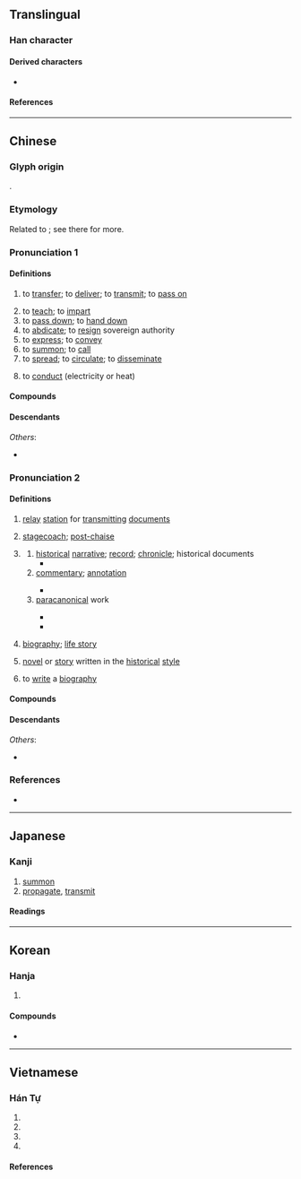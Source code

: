 {{also|传|伝}}
{{character info}}
==Translingual==
{{Han simplified forms|傳|伝|传}}

===Han character===
{{Han char|rn=9|rad=人|as=11|sn=13|four=25243|canj=OJII|ids=⿰亻專}}

====Derived characters====
* {{l|mul|𡀯}}

====References====
{{Han ref|kx=0114.230|dkj=01019|dj=0243.020|hdz=10208.090|uh=50B3}}

----

==Chinese==
{{zh-forms|s=传|alt=𫝊,𠇇}}

===Glyph origin===
{{Han etym}}
{{Han compound|人|專|c1=s|c2=p|t1=man|ls=psc}}.

===Etymology===
Related to {{och-l|轉|to turn around; to transfer}}; see there for more.

===Pronunciation 1===
{{zh-pron
|m=chuán
|c=cyun4
|h=pfs=chhòn
|md=diòng/tióng
|md_note=tióng - only in the sense “to spread; to disseminate; to tell”
|mn=thoân/ml,km,sg:toân/twv:chhoân/xm,qz,twv:tn̂g/tp,kh,tn,tc,hc,lk,sx:thn̂g/zz,yl:thûiⁿ
|mn_note=thoân/toân/chhoân - literary; tn̂g/thn̂g/thûiⁿ - vernacular
|mn-t=tuêng5/tuang5/deng5
|mn-t_note=tuêng5 - literary (Chaozhou); tuang5 - literary (Shantou, Jieyang, Chenghai, Chaoyang); deng5 - vernacular
|w=3zoe
|mc=1
|oc=1,2
|cat=v
}}

====Definitions====
{{zh-hanzi}}

# to [[transfer]]; to [[deliver]]; to [[transmit]]; to [[pass on]]
#: {{zh-x|傳球|to '''pass''' the ball}}
# to [[teach]]; to [[impart]]
# to [[pass down]]; to [[hand down]]
# to [[abdicate]]; to [[resign]] sovereign authority
# to [[express]]; to [[convey]]
# to [[summon]]; to [[call]]
# to [[spread]]; to [[circulate]]; to [[disseminate]]
#: {{zh-x|宣傳|to promote; to publicise}}
# {{lb|zh|physics}} to [[conduct]] (electricity or heat)

====Compounds====
{{zh-der|傳令兵|傳統文化|傳染來源|世傳|傳檄|宣傳彈|代代相傳|傳疑|傳呼|傳統主義|不傳之祕|傳達室|傳諭|同步傳輸|二手傳播|傳人|傳播界|宣傳品|傳書鴿|傳柑|傳揚|傳授|傳播功能|傳紅|傳觀|傳宣|傳種|傳聞異辭|單傳|傳流|傳閱|傳賢|傳令|千古傳誦|傳杯弄盞|傳衣缽|傳家寶|傳神|傳重|傳單|傳真存轉|哄傳一時|傳送帶|傳道|廣傳|宣傳|口傳心授|傳教士|傳鈔|傳語|太古傳宗|傳信牌|嫡傳|傳家|傳杯換盞|傳箭|傳看|口語傳播|傳說|不傳|傳報|嫡傳弟子|傳習錄|傳聲筒|口傳|傳位|口授心傳|傳染原|傳見|傳染途徑|傳紅線|傳示|傳桶|家傳學|傳達|傳習|以心傳心|公眾傳播|傳國璽|傳鼓|太空傳播|傳旨|弄盞傳杯|傳動帶|傳信|傳播者|宣傳週|傳言|傳宗接代|傳檄而定|傳熱|傳奇故事|傳輸|傳教|夜漏將傳|傳承|名傳不朽|名傳天下|傳喚|傳情|一脈相傳|傳播衛星|傳送|傳述|傳杯送盞|傳心|傳染力|傳神秘要|傳神阿堵|傳播|家傳戶誦|傳染|傳代|宣傳車|宣傳畫|宣傳單|傳話|傳奇|名傳遐邇|妙處不傳|傳真電報|傳板|心傳|失傳|哄傳|傳譽古今|以訛傳訛|口傳家書|傳聞|光電傳導|傳頌|圖文傳播|大眾傳播|傳粉|傳諷|大傳統|傳答|千古流傳|傳統戰爭|塵埃傳染|傳動|傳導|傳遞|傳訊|傳聲器|傳燈錄|傳統社會|傳染病|傳音快字|傳播學|傳戒|傳世|傳布|傳動比|傳銷|傳抄|反宣傳|傳家之寶|名不虛傳|傳呼機|傳統|一級傳播|傳真|傳播媒體|傳發|傳法|傳寫|傳統邏輯|傳臚|傳經|傳票|傳真機|傳燈|傳媒|傳譯員|傳誦|眉眼傳情|留傳|空谷傳響|盛傳|接觸傳染|空谷傳聲|相傳|福傳語言|視聽傳播|祖傳|異聞傳說|真傳|眉目傳情|清蹕傳道|文字傳播|皮帶傳動|異花傳粉|空氣傳染|流傳於世|流傳|柳毅傳書|教外別傳|永傳不朽|遺傳工程|輾轉相傳|絕傳|飛沫傳染|耕讀傳家|繆種流傳|臚傳|誤傳|網路傳真|驛傳|電傳會議|資料傳輸|詩禮傳家|電傳視訊|魔音傳腦|青史傳名|頻傳|電傳|自花傳粉|雁足傳書|薪火相傳|薪盡火傳|遺傳|衣缽相傳|衣缽真傳|非人不傳|言傳|電話傳真|飛書傳羽|鄉野傳奇|黃耳傳書|隱性傳染|隔代遺傳|鴻雁傳書|遺傳病|風傳|銘傳大學|謬種流傳|遺傳學|話不虛傳|郵傳|飛眼傳情|飛鴿傳書|薪傳|走斝傳觴|謠諑紛傳|謠傳|訛傳|言傳身教|傳出|藏傳佛教}}

====Descendants====
{{CJKV|||전|truyền}}
''Others'':
* {{desc|vi|bor=1|chuyền}}

===Pronunciation 2===
{{zh-pron
|m=zhuàn
|c=zyun6,zyun6-2
|c_note=zyun6-2 - “narrative; story; biography”
|h=pfs=
|md=diông
|mn=toān
|mn-t=deng7
|w=
|mc=2+3
|oc=2+3,1+3
|cat=n,v
}}

====Definitions====
{{zh-hanzi}}

# {{lb|zh|historical}} [[relay]] [[station]] for [[transmit]]ting [[document]]s
# {{lb|zh|historical}} [[stagecoach]]; [[post-chaise]]
# {{lb|zh|historical|literature}} {{n-g|a category of historical literary works}}
## [[historical]] [[narrative]]; [[record]]; [[chronicle]]; historical documents
##* {{zh-x|傳{zhuàn} 曰：「一-人 有 慶，兆 民 賴 之 。」此 之 謂 也。|'''In the histories''' (i.e., the ''{{w|Book of Documents}}'') it is written: "I, the One, enjoy felicity; the people will look to me as their sure dependence," which refers to this.|ref=Xunzi}}
## [[commentary]]; [[annotation]]
##: {{zh-x|公羊傳{zhuàn}|''Commentaries of Gongyang''}}
##* {{zh-x|《^易》大-傳{zhuàn}：「天下 一-致 而 百-慮，同-歸 而 殊-塗。」|The Grand '''Commentary''' to the ''{{w|Book of Changes|Yi}}'' (i.e., the ''{{w|Ten Wings|Xi Ci}}'') has it, that "All under heaven, the one answer is found by myriad contemplations, the one destiny is reached by diverse routes."|ref=Shiji}}
## [[paracanonical]] work {{gloss|any work that complements a [[canon]] or a [[canonical]] body of texts but not considered canonical by itself, often including the above}}
##: {{zh-x|名不見經傳{zhuàn}|to be a nobody (literally, "the name does not appear in canons or para-canons")}}
##* {{zh-x|傳{zhuàn} 曰：「雩 而 雨 者，何 也？曰：無何 也，猶 不-雩 而 雨 也。」|'''Beside the canons''' (i.e. in ''{{w|Xunzi}}''), the following is written: "How is it that rain comes after a sacrifice of rain-dance? Answer: There is no 'how'. It is the same as any occurrence of rain without the rain-dance."|CL|ref={{circa2|2nd century {{BCE}}|short=yes}}, ''{{w|Han shi waizhuan|Han Shi Wai Zhuan}}'' ({{lang|zh|《[[w:zh:韓詩外傳|韓詩外傳]]》}})}}
##* {{zh-x|太史公 曰：傳{zhuàn} 曰：「其 身 正，不 令 而 行；其 身 不正，雖 令 不 從，」其 ^李 將軍 之 謂 也？|The Annalist wrote: '''In the para-canons''' (i.e. the ''{{w|Analects}}'', itself not considered canonical at the time) it is written: "When one's own personal conduct is correct, his government is effective without the issuing of orders. If not correct, he may issue orders, but they will not be followed." Is this not a proper description of General Li?|ref=Shiji}}
# {{lb|zh|literature}} [[biography]]; [[life story]]
#: {{zh-x|自傳{zhuàn}|autobiography}}
#: {{zh-x|列傳{zhuàn}|biographical historiography}}
# {{lb|zh|historical|literature}} [[novel]] or [[story]] written in the [[historical]] [[style]]
#: {{zh-x|《水滸傳{zhuàn}》|''Water Margin'' {{gloss|novel}}}}
# to [[write]] a [[biography]]

====Compounds====
{{zh-der|fold=1|彖傳|乘傳|公羊傳|傳車|外傳|別傳|列傳|崑崙奴傳|三傳|二傳|小傳|恭本正傳|傳踏|內傳|平妖傳|傳驛|左傳|尚書大傳|傳舍|列女傳|傳記|印人傳|家傳|傳贊|傳記文學|封神傳|不見經傳|合傳|傳乘|白猿傳|春秋三傳|柳氏傳|柳毅傳|正傳|李娃傳|樹碑立傳|書傳|穆天子傳|步飛煙傳|水滸傳|百將傳|白蛇傳|濟公傳|敘傳|書歸正傳|易傳|穀梁傳|評傳|飛燕外傳|飛跎傳|義妖傳|貳臣傳|聖經賢傳|象傳|經傳|鶯鶯傳|紅線傳|馳傳|飛煙傳|霍小玉傳|韓詩外傳|長恨傳|言歸正傳|高僧傳|紀傳體|自傳|虯髯客傳|經傳釋詞|春秋三傳}}

====Descendants====
{{CJKV||s=伝|でん|전|truyện}}
''Others'':
* {{desc|vi|bor=1|-}} {{vi-l|chuyện|𡀯}}

===References===
* {{R:yue:Hanzi}}

{{zh-cat|Elementary}}

----

==Japanese==
{{ja-kanji forms|伝|傳}}

===Kanji===
{{ja-kanji|grade=|rs=人11|shin=伝}}

# [[summon]]
# [[propagate]], [[transmit]]

====Readings====
{{ja-readings
|goon=でん
|kanon=てん
|kun=つた-える
}}

----

==Korean==

===Hanja===
{{ko-hanja|[[전하다|전할]]|전}}

# {{hanja form of|전|[[transfer]]}}

====Compounds====
* {{ko-l|유전학|[[genetics]]|遺傳學}}

----

==Vietnamese==

===Hán Tự===
{{vi-readings|rs=人11
|hanviet=truyền-genibrel;bonet;Thiều Chửu (1942);Nguyễn (1974);Vũ (1998);Trần (1999);tdcntd, 
truyện-genibrel;bonet;Thiều Chửu (1942);Nguyễn (1974);Vũ (1998);Trần (1999);tdcntd;btcn, 
truyến-Thiều Chửu (1942);Trần (1999)
|nom=chuyền-Vũ (1998);tdcntd;btcn, chuyện-genibrel;bonet;Vũ (1998);btcn, chuyến-Trần (2004), chiện-tdcntd
}}

#{{han tu form of|truyền|to [[transmit]], to [[transfer]]; to [[impart]]; to [[summon]]; to [[express]]}}
#{{han tu form of|truyện|a [[story]], a [[novel]], a [[tale]]}}
#{{Nom form of|chuyện|[[matters]], [[affairs]]}}
#{{Nom form of|chuyền|to [[pass]] a ball}}

====References====
<references/>